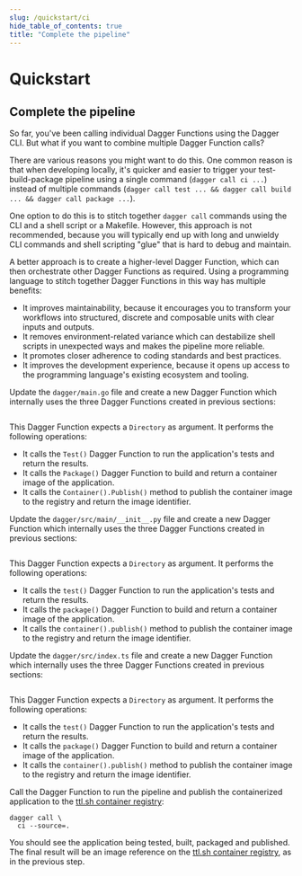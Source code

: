 ```yaml
---
slug: /quickstart/ci
hide_table_of_contents: true
title: "Complete the pipeline"
---
```


# Quickstart

## Complete the pipeline

So far, you've been calling individual Dagger Functions using the Dagger CLI. But what if you want to combine multiple Dagger Function calls?

There are various reasons you might want to do this. One common reason is that when developing locally, it's quicker and easier to trigger your test-build-package pipeline using a single command (`dagger call ci ...`) instead of multiple commands (`dagger call test ... && dagger call build ... && dagger call package ...`).

One option to do this is to stitch together `dagger call` commands using the CLI and a shell script or a Makefile. However, this approach is not recommended, because you will typically end up with long and unwieldy CLI commands and shell scripting "glue" that is hard to debug and maintain.

A better approach is to create a higher-level Dagger Function, which can then orchestrate other Dagger Functions as required. Using a programming language to stitch together Dagger Functions in this way has multiple benefits:
- It improves maintainability, because it encourages you to transform your workflows into structured, discrete and composable units with clear inputs and outputs.
- It removes environment-related variance which can destabilize shell scripts in unexpected ways and makes the pipeline more reliable.
- It promotes closer adherence to coding standards and best practices.
- It improves the development experience, because it opens up access to the programming language's existing ecosystem and tooling.

<Tabs groupId="language">
<TabItem value="Go">

Update the `dagger/main.go` file and create a new Dagger Function which internally uses the three Dagger Functions created in previous sections:

```go file=./snippets/ci/go/main.go
```

This Dagger Function expects a `Directory` as argument. It performs the following operations:

- It calls the `Test()` Dagger Function to run the application's tests and return the results.
- It calls the `Package()` Dagger Function to build and return a container image of the application.
- It calls the `Container().Publish()` method to publish the container image to the registry and return the image identifier.
</TabItem>
<TabItem value="Python">

Update the `dagger/src/main/__init__.py` file and create a new Dagger Function which internally uses the three Dagger Functions created in previous sections:

```python file=./snippets/ci/python/__init__.py
```

This Dagger Function expects a `Directory` as argument. It performs the following operations:

- It calls the `test()` Dagger Function to run the application's tests and return the results.
- It calls the `package()` Dagger Function to build and return a container image of the application.
- It calls the `container().publish()` method to publish the container image to the registry and return the image identifier.

</TabItem>
<TabItem value="TypeScript">

Update the `dagger/src/index.ts` file and create a new Dagger Function which internally uses the three Dagger Functions created in previous sections:

```typescript file=./snippets/ci/typescript/index.ts
```

This Dagger Function expects a `Directory` as argument. It performs the following operations:

- It calls the `test()` Dagger Function to run the application's tests and return the results.
- It calls the `package()` Dagger Function to build and return a container image of the application.
- It calls the `container().publish()` method to publish the container image to the registry and return the image identifier.

</TabItem>
</Tabs>

Call the Dagger Function to run the pipeline and publish the containerized application to the [ttl.sh container registry](https://ttl.sh):

```shell
dagger call \
  ci --source=.
```

You should see the application being tested, built, packaged and published. The final result will be an image reference on the [ttl.sh container registry](https://ttl.sh), as in the previous step.
